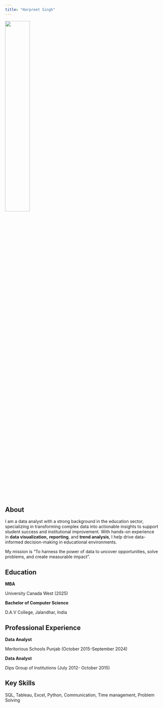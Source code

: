 ```yaml
---
title: "Harpreet Singh"
---
```

![](my profile pic.jpg){width=40%}

## About

I am a data analyst with a strong background in the education sector, specializing in transforming complex data into actionable insights to support student success and institutional improvement. With hands-on experience in **data visualization,** **reporting**, and **trend analysis**, I help drive data-informed decision-making in educational environments.

My mission is “To harness the power of data to uncover opportunities, solve problems, and create measurable impact”.

## Education 
**MBA** 

University Canada West (2025)

**Bachelor of Computer Science** 

D.A.V College, Jalandhar, India 

## Professional Experience
**Data Analyst** 

Meritorious Schools Punjab (October 2015-September 2024)

**Data Analyst** 

Dips Group of Institutions
(July 2012- October 2015)

## Key Skills

SQL, Tableau, Excel, Python, Communication, Time management, Problem Solving
